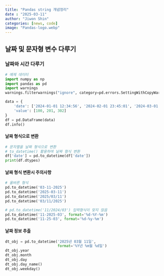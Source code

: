 ```yaml
---
title: "Pandas string 개념정리"
date : "2025-03-11"
author: "Jiwon Shin"
categories: [news, code]
image: "Pandas-logo.webp"
---
```


## 날짜 및 문자형 변수 다루기

### 날짜와 시간 다루기
```python
# 예제 데이터
import numpy as np 
import pandas as pd  
import warnings 
warnings.filterwarnings("ignore", category=pd.errors.SettingWithCopyWarning)

data = {
    'date': ['2024-01-01 12:34:56', '2024-02-01 23:45:01', '2024-03-01 06:07:08'],
    'value': [100, 201, 302]
}
df = pd.DataFrame(data)
df.info()
```

#### 날짜 형식으로 변환
```python
# 문자열을 날짜 형식으로 변환
# to_datetime() 활용하여 날짜 형식 변환
df['date'] = pd.to_datetime(df['date'])
print(df.dtypes)
```

#### 날짜 형식 변환시 주의사항
```python
# 올바른 형식
pd.to_datetime('03-11-2025')
pd.to_datetime('2025-03-11')
pd.to_datetime('2025/03/11')
pd.to_datetime('03/11/2025')

# pd.to_datetime('11/2024/03') 입력형식이 맞지 않음
pd.to_datetime('11-2025-03', format='%d-%Y-%m')
pd.to_datetime('11-25-03', format='%d-%y-%m')
```

#### 날짜 정보 추출
```python
dt_obj = pd.to_datetime('2025년 03월 11일',
                        format='%Y년 %m월 %d일')
dt_obj.year
dt_obj.month
dt_obj.day
dt_obj.day_name()
dt_obj.weekday()

```